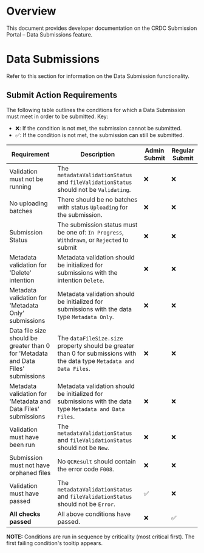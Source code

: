 # Overview

This document provides developer documentation on the CRDC Submission Portal – Data Submissions feature.

# Data Submissions

Refer to this section for information on the Data Submission functionality.

## Submit Action Requirements

The following table outlines the conditions for which a Data Submission must meet in order to be submitted. Key:

- ❌: If the condition is not met, the submission cannot be submitted.
- ✅: If the condition is not met, the submission can still be submitted.

| Requirement                                                                       | Description                                                                                                             | Admin Submit | Regular Submit |
| --------------------------------------------------------------------------------- | ----------------------------------------------------------------------------------------------------------------------- | ------------ | -------------- |
| Validation must not be running                                                    | The `metadataValidationStatus` and `fileValidationStatus` should not be `Validating`.                                   | ❌           | ❌             |
| No uploading batches                                                              | There should be no batches with status `Uploading` for the submission.                                                  | ❌           | ❌             |
| Submission Status                                                                 | The submission status must be one of: `In Progress`, `Withdrawn`, or `Rejected` to submit                               | ❌           | ❌             |
| Metadata validation for 'Delete' intention                                        | Metadata validation should be initialized for submissions with the intention `Delete`.                                  | ❌           | ❌             |
| Metadata validation for 'Metadata Only' submissions                               | Metadata validation should be initialized for submissions with the data type `Metadata Only`.                           | ❌           | ❌             |
| Data file size should be greater than 0 for 'Metadata and Data Files' submissions | The `dataFileSize.size` property should be greater than 0 for submissions with the data type `Metadata and Data Files`. | ❌           | ❌             |
| Metadata validation for 'Metadata and Data Files' submissions                     | Metadata validation should be initialized for submissions with the data type `Metadata and Data Files`.                 | ❌           | ❌             |
| Validation must have been run                                                     | The `metadataValidationStatus` and `fileValidationStatus` should not be `New`.                                          | ❌           | ❌             |
| Submission must not have orphaned files                                           | No `QCResult` should contain the error code `F008`.                                                                     | ❌           | ❌             |
| Validation must have passed                                                       | The `metadataValidationStatus` and `fileValidationStatus` should not be `Error`.                                        | ✅           | ❌             |
| **All checks passed**                                                             | All above conditions have passed.                                                                                       | ❌           | ✅             |

**NOTE:** Conditions are run in sequence by criticality (most critical first). The first failing condition's tooltip appears.
